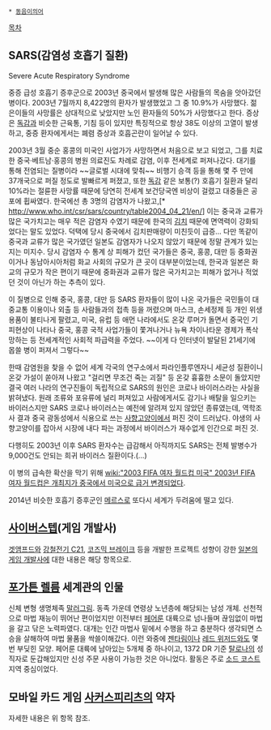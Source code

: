  * [[동음이의어]]

[[목차]]

== SARS(감염성 호흡기 질환) ==
Severe Acute Respiratory Syndrome

중증 급성 호흡기 증후군으로 2003년 중국에서 발생해 많은 사람들의 목숨을 앗아갔던 병이다. 2003년 7월까지 8,422명의 환자가 발생했었고 그 중 10.9%가 사망했다. 젊은이들의 사망률은 상대적으로 낮았지만 노인 환자들의 50%가 사망했다고 한다. 증상은 [[독감]]과 비슷한 근육통, 기침 등이 있지만 특징적으로 항상 38도 이상의 고열이 발생하고, 중증 환자에게서는 폐렴 증상과 호흡곤란이 일어날 수 있다. 

2003년 3월 중순 홍콩의 미국인 사업가가 사망하면서 처음으로 보고 되었고, 그를 치료한 중국·베트남·홍콩의 병원 의료진도 차례로 감염, 이후 전세계로 퍼져나갔다. 대기를 통해 전염되는 질병이라 ~~글로벌 시대에 맞춰~~ 비행기 승객 등을 통해 몇 주 만에 37개국으로 퍼질 정도로 발빠르게 퍼졌고, 또한 [[독감]] 같은 보통(?) 호흡기 질환과 달리 10%라는 절륜한 사망률 때문에 당연히 전세계 보건당국엔 비상이 걸렸고 대중들은 공포에 휩싸였다. 한국에선 총 3명의 감염자가 나왔고,[* http://www.who.int/csr/sars/country/table2004_04_21/en/] 이는 중국과 교류가 많은 국가치고는 매우 적은 감염자 수였기 때문에 한국의 [[김치]] 때문에 면역력이 강화되었다는 말도 있었다. 덕택에 당시 중국에서 김치판매량이 미친듯이 급증... 다만 똑같이 중국과 교류가 많은 국가였던 일본도 감염자가 나오지 않았기 때문에 정말 관계가 있는지는 미지수. 당시 감염자 수 통계 상 피해가 컸던 국가들은 중국, 홍콩, 대만 등 중화권이거나 동남아시아처럼 화교 사회의 규모가 큰 곳이 대부분이었는데, 한국과 일본은 화교의 규모가 작은 편이기 때문에 중화권과 교류가 많은 국가치고는 피해가 없거나 적었던 것이 아닌가 하는 추측이 있다.   

이 질병으로 인해 중국, 홍콩, 대만 등 SARS 환자들이 많이 나온 국가들은 국민들이 대중교통 이용이나 외출 등 사람들과의 접촉 등을 꺼렸으며 마스크, 손세정제 등 개인 위생용품이 불티나게 팔렸고, 미국, 유럽 등 애먼 나라에서도 온갖 루머가 돌면서 중국인 기피현상이 나타나 중국, 홍콩 국적 사업가들이 쫓겨나거나 뉴욕 차이나타운 경제가 폭삭 망하는 등 전세계적인 사회적 파급력을 주었다. ~~이게 다 인터넷이 발달된 21세기에 몹쓸 병이 퍼져서 그렇다~~

한때 감염원을 찾을 수 없어 세계 각국의 연구소에서 파라인플루엔자니 세균성 질환이니 온갖 가설이 쏟아져 나왔고 "걸리면 무조건 죽는 괴질" 등 온갖 흉흉한 소문이 돌았지만 결국 여러 나라의 연구진들이 독립적으로 SARS의 원인은 코로나 바이러스라는 사실을 밝혀냈다. 원래 조류와 포유류에 널리 퍼져있고 사람에게서도 감기나 배탈을 일으키는 바이러스지만 SARS 코로나 바이러스는 예전에 알려져 있지 않았던 종류였는데, 역학조사 결과 중국 광동성에서 식용으로 쓰는 [[사향고양이]]에서 퍼진 것이 드러났다. 야생의 사향고양이를 잡아서 시장에 내다 파는 과정에서 바이러스가 재수없게 인간으로 퍼진 것.

다행히도 2003년 이후 SARS 환자수는 급감해서 아직까지도 SARS는 전체 발병수가 9,000건도 안되는 희귀 바이러스 질환이다.(…)

이 병의 급속한 확산을 막기 위해 [[wiki:"2003 FIFA 여자 월드컵 미국" 2003년 FIFA 여자 월드컵은 개최지가 중국에서 미국으로 급거 변경]]되었다.

2014년 비슷한 호흡기 증후군인 [[메르스]]로 또다시 세계가 두려움에 떨고 있다.
== [[사이버스텝]](게임 개발사) ==
[[겟앰프드]]와 [[강철전기 C21]], [[코즈믹 브레이크]] 등을 개발한 프로젝트 성향이 강한 [[일본]]의 [[게임 개발사]]에 대한 내용은 해당 항목으로.

== [[포가튼 렐름]] 세계관의 인물 ==
신체 변형 생명체족 [[말러그림]]. 동족 가운데 연령상 노년층에 해당되는 남성 개체. 선천적으로 마법 재능이 뛰어난 편이었지만 이전부터 [[페어룬]] 대륙으로 넘나들며 끊임없이 마법을 갈고 닦은 노력파였다. 대개는 인간 마법사 밑에서 수행을 하고 충분하다 생각되면 스승을 살해하여 마법 물품을 싹쓸이해갔다. 이런 와중에 [[젠타림]]이나 [[레드 위저드]]와도 몇번 부딪힌 모양. 페어룬 대륙에 남아있는 5개체 중 하나이고, 1372 DR 기준 [[탈로나]]의 성직자로 둔갑해있지만 신성 주문 사용이 가능한 것은 아니었다. 활동은 주로 [[소드 코스트]] 지역 중심이었다.

== 모바일 카드 게임 [[사커스피리츠]]의 약자 ==
자세한 내용은 위 항목 참조.
